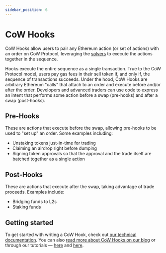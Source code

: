 ```yaml
---
sidebar_position: 6
---
```


# CoW Hooks

CoW Hooks allow users to pair any Ethereum action (or set of actions) with an order on CoW Protocol, leveraging the [solvers](../introduction/solvers) to execute the actions together in the sequence. 

Hooks execute the entire sequence as a single transaction. True to the CoW Protocol model, users pay gas fees in their sell token if, and only if, the sequence of transactions succeeds.  Under the hood, CoW Hooks are arbitrary Ethereum "calls" that attach to an order and execute before and/or after the order. Developers and advanced traders can use code to express an intent that performs some action before a swap (pre-hooks) and after a swap (post-hooks).

## Pre-Hooks

These are actions that execute before the swap, allowing pre-hooks to be used to "set up" an order. Some examples including:

- Unstaking tokens just-in-time for trading
- Claiming an airdrop right before dumping
- Signing token approvals so that the approval and the trade itself are batched together as a single action

## Post-Hooks

These are actions that execute after the swap, taking advantage of trade proceeds. Examples include: 

- Bridging funds to L2s
- Staking funds

## Getting started

To get started with writing a CoW Hook, check out [our technical documentation](/cow-protocol/reference/intents/hooks). You can also [read more about CoW Hooks on our blog](https://blog.cow.fi/cow-hooks-you-are-in-control-480ccb40044a) or through our tutorials — [here](https://www.youtube.com/watch?v=FT36lWtC1Oc) and [here](https://www.youtube.com/watch?v=29OaasbqY_g).
